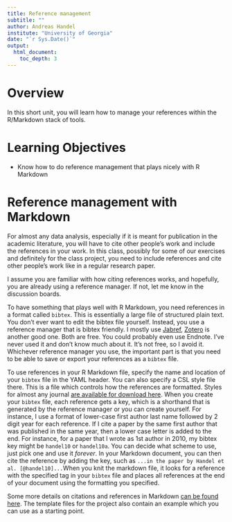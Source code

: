 ```yaml
---
title: Reference management
subtitle: ""
author: Andreas Handel
institute: "University of Georgia"
date: "`r Sys.Date()`"
output: 
  html_document:
    toc_depth: 3
---
```



# Overview
In this short unit, you will learn how to manage your references within the R/Markdown stack of tools.


# Learning Objectives
*    Know how to do reference management that plays nicely with R Markdown


# Reference management with Markdown

For almost any data analysis, especially if it is meant for publication in the academic literature, you will have to cite other people's work and include the references in your work. In this class, possibly for some of our exercises and definitely for the class project, you need to include references and cite other people's work like in a regular research paper.

I assume you are familiar with how citing references works, and hopefully, you are already using a reference manager. If not, let me know in the discussion boards. 

To have something that plays well with R Markdown, you need references in a format called `bibtex`. This is essentially a large file of structured plain text. You don't ever want to edit the bibtex file yourself. Instead, you use a reference manager that is bibtex friendly. I mostly use [Jabref](http://www.jabref.org/), [Zotero](https://www.zotero.org/) is another good one. Both are free. You could probably even use Endnote. I've never used it and don't know much about it. It's not free, so I avoid it. Whichever reference manager you use, the important part is that you need to be able to save or export your references as a `bibtex` file.

To use references in your R Markdown file, specify the name and location of your `bibtex` file in the YAML header. You can also specify a CSL style file there. This is a file which controls how the references are formatted. Styles for almost any journal [are available for download here](https://www.zotero.org/styles). When you create your `bibtex` file, each reference gets a key, which is a shorthand that is generated by the reference manager or you can create yourself. For instance, I use a format of lower-case first author last name followed by 2 digit year for each reference. If I cite a paper by the same first author that was published in the same year, then a lower case letter is added to the end. For instance, for a paper that I wrote as 1st author in 2010, my bibtex key might be `handel10` or `handel10a`. You can decide what scheme to use, just pick one and use it _forever_. In your Markdown document, you can then cite the reference by adding the key, such as `...in the paper by Handel et al. [@handel10]...`When you knit the markdown file, it looks for a reference with the specified tag in your `bibtex` file and places all references at the end of your document using the formatting you specified.  

Some more details on citations and references in Markdown [can be found here](
https://rmarkdown.rstudio.com/authoring_bibliographies_and_citations.html). The template files for the project also contain an example which you can use as a starting point.

